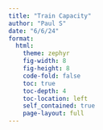 ```yaml
---
title: "Train Capacity"
author: "Paul S"
date: "6/6/24"
format: 
  html:
    theme: zephyr
    fig-width: 8
    fig-height: 8
    code-fold: false
    toc: true
    toc-depth: 4
    toc-location: left
    self_contained: true
    page-layout: full
---
```


```r



```
